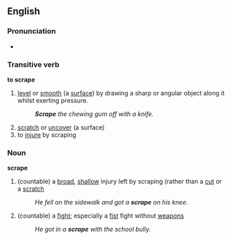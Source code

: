==English==
===Pronunciation===
*{{audio|en-us-scrape.ogg|Audio (US)}}

===Transitive verb===
'''to scrape'''
#[[level]] or [[smooth]] (a [[surface]]) by drawing a sharp or angular object along it whilst exerting pressure.
#:'''''Scrape''' the chewing gum off with a knife.''
#[[scratch]] or [[uncover]] (a surface)
#to [[injure]] by scraping

===Noun===
'''scrape'''
#(countable) a [[broad]], [[shallow]] injury left by scraping (rather than a [[cut]] or a [[scratch]]
#:''He fell on the sidewalk and got a '''scrape''' on his knee.''
#(countable) a [[fight]]; especially a [[fist]] fight without [[weapon]]s
#:''He got in a '''scrape''' with the school bully.''